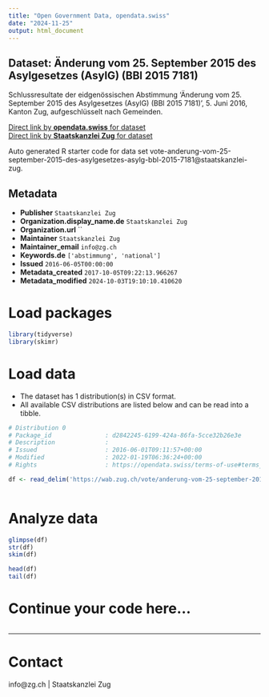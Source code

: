 ```yaml
---
title: "Open Government Data, opendata.swiss"
date: "2024-11-25"
output: html_document
---
```


## Dataset: Änderung vom 25. September 2015 des Asylgesetzes (AsylG) (BBl 2015 7181)

Schlussresultate der eidgenössischen Abstimmung 'Änderung vom 25. September 2015 des Asylgesetzes (AsylG) (BBl 2015 7181)', 5. Juni 2016, Kanton Zug, aufgeschlüsselt nach Gemeinden.

[Direct link by **opendata.swiss** for dataset](https://opendata.swiss/de/dataset/anderung-vom-25-september-2015-des-asylgesetzes-asylg-bbl-2015-7181)<br>
[Direct link by **Staatskanzlei Zug** for dataset](https://wab.zug.ch/vote/anderung-vom-25-september-2015-des-asylgesetzes-asylg-bbl-2015-7181/data)

Auto generated R starter code for data set vote-anderung-vom-25-september-2015-des-asylgesetzes-asylg-bbl-2015-7181@staatskanzlei-zug.

## Metadata

- **Publisher** `Staatskanzlei Zug`
- **Organization.display_name.de** `Staatskanzlei Zug`
- **Organization.url** ``
- **Maintainer** `Staatskanzlei Zug`
- **Maintainer_email** `info@zg.ch`
- **Keywords.de** `['abstimmung', 'national']`
- **Issued** `2016-06-05T00:00:00`
- **Metadata_created** `2017-10-05T09:22:13.966267`
- **Metadata_modified** `2024-10-03T19:10:10.410620`


# Load packages

```r

library(tidyverse)
library(skimr)

```

# Load data

-   The dataset has 1 distribution(s) in CSV format.
-   All available CSV distributions are listed below and can be read into a tibble.

```r

# Distribution 0
# Package_id               : d2842245-6199-424a-86fa-5cce32b26e3e
# Description              : 
# Issued                   : 2016-06-01T09:11:57+00:00
# Modified                 : 2022-01-19T06:36:24+00:00
# Rights                   : https://opendata.swiss/terms-of-use#terms_by

df <- read_delim('https://wab.zug.ch/vote/anderung-vom-25-september-2015-des-asylgesetzes-asylg-bbl-2015-7181/data-csv')



```

# Analyze data

```r

glimpse(df)
str(df)
skim(df)

head(df)
tail(df)

```

# Continue your code here...

```r

```

------------------------------------------------------------------------

# Contact

info@zg.ch | Staatskanzlei Zug
